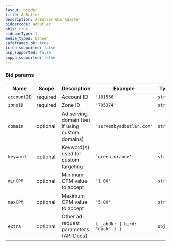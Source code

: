 ```yaml
---
layout: bidder
title: AdButler
description: AdButler Bid Adapter
biddercode: adbutler
pbjs: true
sidebarType: 1
media_types: banner
safeframes_ok: true
tcfeu_supported: false
usp_supported: false
coppa_supported: false
---
```


### Bid params



| Name        | Scope    | Description                                                                                                  | Example                       | Type          |
|-------------|----------|--------------------------------------------------------------------------------------------------------------|-------------------------------|---------------|
| `accountID` | required | Account ID                                                                                                   | `'181556'`                    | `string`      |
| `zoneID`    | required | Zone ID                                                                                                      | `'705374'`                    | `string`      |
| `domain`    | optional | Ad serving domain (set if using custom domains)                                                              | `'servedbyadbutler.com'`      | `string`      |
| `keyword`   | optional | Keyword(s) used for custom targeting                                                                         | `'green,orange'`              | `string`      |
| `minCPM`    | optional | Minimum CPM value to accept                                                                                  | `'1.00'`                      | `string`      |
| `maxCPM`    | optional | Maximum CPM value to accept                                                                                  | `'5.00'`                      | `string`      |
| `extra`     | optional | Other ad request parameters [(API Docs)](https://www.adbutler.com/docs/api/#tag/AdServe/paths/~1adserve/get) | `{ _abdk: { bird: "duck" } }` | `object`      |
